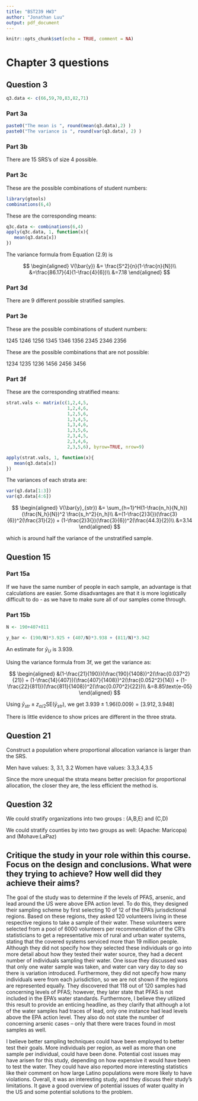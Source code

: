 ```yaml
---
title: "BST239 HW3"
author: "Jonathan Luu"
output: pdf_document
---
```


```r
knitr::opts_chunk$set(echo = TRUE, comment = NA)
```

# Chapter 3 questions

## Question 3

```r
q3.data <- c(66,59,70,83,82,71)
```

### Part 3a

```r
paste0("The mean is ", round(mean(q3.data),2) )
paste0("The variance is ", round(var(q3.data), 2) )
```

### Part 3b

There are 15 SRS's of size 4 possible.


### Part 3c

These are the possible combinations of student numbers:

```r
library(gtools)
combinations(6,4)
```

These are the corresponding means:

```r
q3c.data <- combinations(6,4)
apply(q3c.data, 1, function(x){
   mean(q3.data[x])
})
```

The variance formula from Equation (2.9) is 

$$
\begin{aligned}
V(\bar{y}) &= \frac{S^2}{n}(1-\frac{n}{N})\\
&=\frac{86.17}{4}(1-\frac{4}{6})\\
&=7.18
\end{aligned}
$$

### Part 3d

There are 9 different possible stratified samples.

### Part 3e

These are the possible combinations of student numbers:

1245
1246
1256
1345
1346
1356
2345
2346
2356

These are the possible combinations that are not possible:

1234
1235
1236
1456
2456
3456

### Part 3f

These are the corresponding stratified means:

```r
strat.vals <- matrix(c(1,2,4,5,
                       1,2,4,6,
                       1,2,5,6,
                       1,3,4,5,
                       1,3,4,6,
                       1,3,5,6,
                       2,3,4,5,
                       2,3,4,6,
                       2,3,5,6), byrow=TRUE, nrow=9)

apply(strat.vals, 1, function(x){
   mean(q3.data[x])
})
```
The variances of each strata are:

```r
var(q3.data[1:3])
var(q3.data[4:6])
```

$$
\begin{aligned}
V(\bar{y}_{str}) &= \sum_{h=1}^H(1-\frac{n_h}{N_h})(\frac{N_h}{N})^2 \frac{s_h^2}{n_h}\\
&=(1-\frac{2}3{})(\frac{3}{6})^2(\frac{31}{2}) + (1-\frac{2}3{})(\frac{3}{6})^2(\frac{44.3}{2})\\
&=3.14
\end{aligned}
$$

which is around half the variance of the unstratified sample.

\newpage
## Question 15

### Part 15a

If we have the same number of people in each sample, an advantage is that calculations are easier. Some disadvantages are that it is more logistically difficult to do - as we have to make sure all of our samples come through.

### Part 15b

```r
N <- 190+407+811

y_bar <- (190/N)*3.925 + (407/N)*3.938 + (811/N)*3.942
```

An estimate for $\bar{y}_U$ is 3.939.

Using the variance formula from 3f, we get the variance as: 

$$
\begin{aligned}
&(1-\frac{21}{190})(\frac{190}{1408})^2(\frac{0.037^2}{21}) + 
(1-\frac{14}{407})(\frac{407}{1408})^2(\frac{0.052^2}{14}) + 
(1-\frac{22}{811})(\frac{811}{1408})^2(\frac{0.070^2}{22})\\
&=8.85\text{e-05}
\end{aligned}
$$

Using $\bar{y}_{str} \pm z_{\alpha/2} \text{SE}(\bar{y}_{str})$, we get $3.939 \pm 1.96(0.009) = [3.912,3.948]$

There is little evidence to show prices are different in the three strata.


\newpage
## Question 21

Construct a population where proportional allocation variance is larger than the SRS.

Men have values: 3, 3.1, 3.2
Women have values: 3.3,3.4,3.5

Since the more unequal the strata means better precision for proportional allocation, the closer they are, the less efficient the method is.

## Question 32

We could stratify organizations into two groups : (A,B,E) and (C,D)

We could stratify counties by into two groups as well: (Apache: Maricopa) and (Mohave:LaPaz)

\newpage
## Critique the study in your role within this course. Focus on the design and conclusions. What were they trying to achieve? How well did they achieve their aims?

The goal of the study was to determine if the levels of PFAS, arsenic, and lead around the US were above EPA action level. To do this, they designed their sampling scheme by first selecting 10 of 12 of the EPA’s jurisdictional regions. Based on these regions, they asked 120 volunteers living in these respective regions to take a sample of their water. These volunteers were selected from a pool of 6000 volunteers per recommendation of the CR’s statisticians to get a representative mix of rural and urban water systems, stating that the covered systems serviced more than 19 million people. Although they did not specify how they selected these individuals or go into more detail about how they tested their water source, they had a decent number of individuals sampling their water. One issue they discussed was that only one water sample was taken, and water can vary day to day so there is variation introduced. Furthermore, they did not specify how many individuals were from each jurisdiction, so we are not shown if the regions are represented equally. They discovered that 118 out of 120 samples had concerning levels of PFAS; however, they later state that PFAS is not included in the EPA’s water standards. Furthermore, I believe they utilized this result to provide an enticing headline, as they clarify that although a lot of the water samples had traces of lead, only one instance had lead levels above the EPA action level. They also do not state the number of concerning arsenic cases – only that there were traces found in most samples as well. 

I believe better sampling techniques could have been employed to better test their goals. More individuals per region, as well as more than one sample per individual, could have been done. Potential cost issues may have arisen for this study, depending on how expensive it would have been to test the water. They could have also reported more interesting statistics like their comment on how large Latino populations were more likely to have violations. Overall, it was an interesting study, and they discuss their study’s limitations. It gave a good overview of potential issues of water quality in the US and some potential solutions to the problem.
